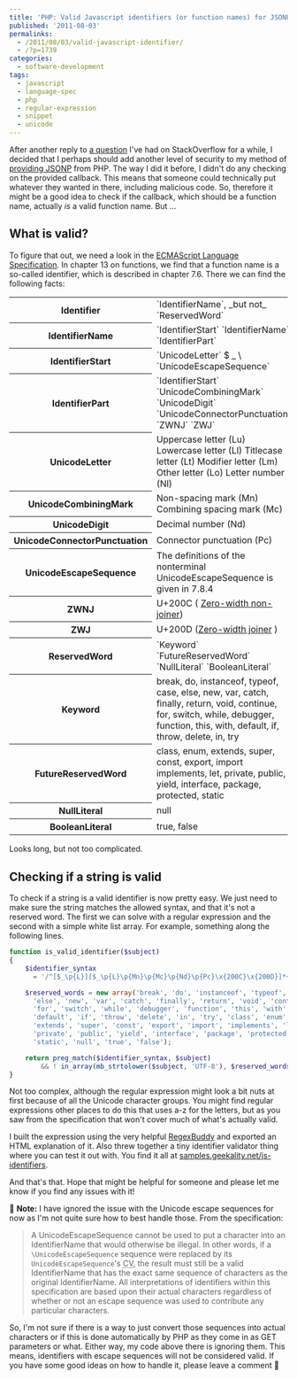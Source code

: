 ---
title: 'PHP: Valid Javascript identifiers (or function names) for JSONP'
published: '2011-08-03'
permalinks:
  - /2011/08/03/valid-javascript-identifier/
  - /?p=1739
categories:
  - software-development
tags:
  - javascript
  - language-spec
  - php
  - regular-expression
  - snippet
  - unicode
---

After another reply to <a href="http://stackoverflow.com/a/6892827/39321" title="PHP: Is this safe for providing JSONP?">a question</a> I've had on StackOverflow for a while, I decided that I perhaps should add another level of security to my method of <a href="/?p=1021" title="How to easily provide JSON and JSONP">providing JSONP</a> from PHP. The way I did it before, I didn't do any checking on the provided callback. This means that someone could technically put whatever they wanted in there, including malicious code. So, therefore it might be a good idea to check if the callback, which should be a function name, actually _is_ a valid function name. But ...

## What is valid?

To figure that out, we need a look in the <a href="http://www.ecma-international.org/publications/files/ECMA-ST/Ecma-262.pdf" title="ECMA-262, 5.1 Edition / June 2011">ECMAScript Language Specification</a>. In chapter 13 on functions, we find that a function name is a so-called identifier, which is described in chapter 7.6. There we can find the following facts:

<table>
  <tbody>
    <tr>
      <th scope="row">Identifier</th>
      <td>`IdentifierName`, _but not_ `ReservedWord`</td>
    </tr>
    <tr>
      <th scope="row">IdentifierName</th>
      <td>`IdentifierStart` `IdentifierName` `IdentifierPart`</td>
    </tr>
    <tr>
      <th scope="row">IdentifierStart</th>
      <td>`UnicodeLetter` $ _ \ `UnicodeEscapeSequence`</td>
    </tr>
    <tr>
      <th scope="row">IdentifierPart</th>
      <td>
        `IdentifierStart` `UnicodeCombiningMark` `UnicodeDigit`
        `UnicodeConnectorPunctuation` `ZWNJ` `ZWJ`
      </td>
    </tr>
    <tr>
      <th scope="row">UnicodeLetter</th>
      <td>
        Uppercase letter (Lu) Lowercase letter (Ll) Titlecase letter (Lt)
        Modifier letter (Lm) Other letter (Lo) Letter number (Nl)
      </td>
    </tr>
    <tr>
      <th scope="row">UnicodeCombiningMark</th>
      <td>Non-spacing mark (Mn) Combining spacing mark (Mc)</td>
    </tr>
    <tr>
      <th scope="row">UnicodeDigit</th>
      <td>Decimal number (Nd)</td>
    </tr>
    <tr>
      <th scope="row">UnicodeConnectorPunctuation</th>
      <td>Connector punctuation (Pc)</td>
    </tr>
    <tr>
      <th scope="row">UnicodeEscapeSequence</th>
      <td>
        The definitions of the nonterminal UnicodeEscapeSequence is given in
        7.8.4
      </td>
    </tr>
    <tr>
      <th scope="row">ZWNJ</th>
      <td>
        U+200C (
        <a href="http://en.wikipedia.org/wiki/ZWNJ">Zero-width non-joiner</a>)
      </td>
    </tr>
    <tr>
      <th scope="row">ZWJ</th>
      <td>
        U+200D (<a href="http://en.wikipedia.org/wiki/ZWJ">Zero-width joiner</a>
        )
      </td>
    </tr>
    <tr>
      <th scope="row">ReservedWord</th>
      <td>`Keyword` `FutureReservedWord` `NullLiteral` `BooleanLiteral`</td>
    </tr>
    <tr>
      <th scope="row">Keyword</th>
      <td>
        break, do, instanceof, typeof, case, else, new, var, catch, finally,
        return, void, continue, for, switch, while, debugger, function, this,
        with, default, if, throw, delete, in, try
      </td>
    </tr>
    <tr>
      <th scope="row">FutureReservedWord</th>
      <td>
        class, enum, extends, super, const, export, import implements, let,
        private, public, yield, interface, package, protected, static
      </td>
    </tr>
    <tr>
      <th scope="row">NullLiteral</th>
      <td>null</td>
    </tr>
    <tr>
      <th scope="row">BooleanLiteral</th>
      <td>true, false</td>
    </tr>
  </tbody>
</table>

Looks long, but not too complicated.

## Checking if a string is valid

To check if a string is a valid identifier is now pretty easy. We just need to make sure the string matches the allowed syntax, and that it's not a reserved word. The first we can solve with a regular expression and the second with a simple white list array. For example, something along the following lines.

```php
function is_valid_identifier($subject)
{
    $identifier_syntax
      = '/^[$_\p{L}][$_\p{L}\p{Mn}\p{Mc}\p{Nd}\p{Pc}\x{200C}\x{200D}]*+$/u';

    $reserved_words = new array('break', 'do', 'instanceof', 'typeof', 'case',
      'else', 'new', 'var', 'catch', 'finally', 'return', 'void', 'continue',
      'for', 'switch', 'while', 'debugger', 'function', 'this', 'with',
      'default', 'if', 'throw', 'delete', 'in', 'try', 'class', 'enum',
      'extends', 'super', 'const', 'export', 'import', 'implements', 'let',
      'private', 'public', 'yield', 'interface', 'package', 'protected',
      'static', 'null', 'true', 'false');

    return preg_match($identifier_syntax, $subject)
        && ! in_array(mb_strtolower($subject, 'UTF-8'), $reserved_words);
}
```

Not too complex, although the regular expression might look a bit nuts at first because of all the Unicode character groups. You might find regular expressions other places to do this that uses a-z for the letters, but as you saw from the specification that won't cover much of what's actually valid.

I built the expression using the very helpful <a href="http://www.regexbuddy.com/">RegexBuddy</a> and exported an HTML explanation of it. Also threw together a tiny identifier validator thing where you can test it out with. You find it all at <a href="http://samples.geekality.net/js-identifiers/">samples.geekality.net/js-identifiers</a>.

And that's that. Hope that might be helpful for someone and please let me know if you find any issues with it!

📝 **Note:** I have ignored the issue with the Unicode escape sequences
for now as I'm not quite sure how to best handle those. From the
specification:

> A UnicodeEscapeSequence cannot be used to put a character into an
> IdentifierName that would otherwise be illegal. In other words, if a
> `\UnicodeEscapeSequence` sequence were replaced by
> its `UnicodeEscapeSequence`'s <abbr title="Character Value">CV</abbr>, the
> result must still be a valid
> IdentifierName that has the exact same sequence of characters as the
> original IdentifierName. All interpretations of identifiers within this
> specification are based upon their actual characters regardless of whether
> or not an escape sequence was used to contribute any particular characters.

So, I'm not sure if there is a way to just convert those sequences into actual
characters or if this is done automatically by PHP as they come in as GET
parameters or what. Either way, my code above there is ignoring them. This
means, identifiers with escape sequences will not be considered valid. If you
have some good ideas on how to handle it, please leave a comment 🙂
